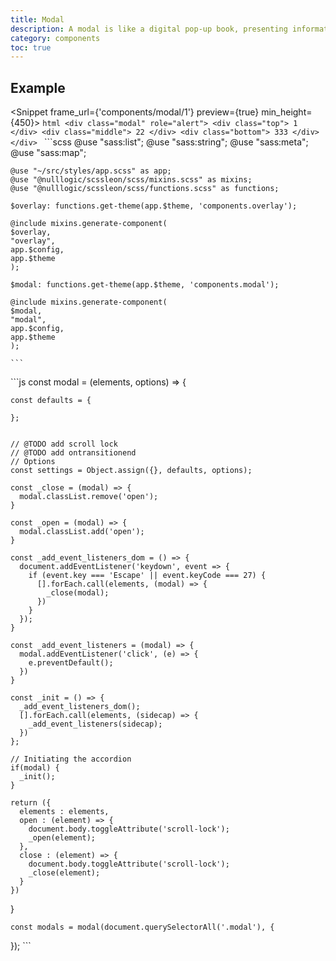 ```yaml
---
title: Modal
description: A modal is like a digital pop-up book, presenting information in a way that demands your attention. It's the trusty sidekick of web pages, helping users navigate and interact with a website without feeling overwhelmed by a barrage of text. With a modal, you can easily display important information, without having to scroll through endless pages of content.
category: components
toc: true
---
```


## Example

<Snippet frame_url={'components/modal/1'} preview={true} min_height={450}>
  <Fragment slot="html">
    ```html
    <div class="modal" role="alert">
      <div class="top">
        1
      </div>
      <div class="middle">
        22
      </div>
      <div class="bottom">
        333
      </div>
    </div>
    ```
  </Fragment>
  <Fragment slot="scss">
    ```scss
    @use "sass:list";
    @use "sass:string";
    @use "sass:meta";
    @use "sass:map";

    @use "~/src/styles/app.scss" as app;
    @use "@nulllogic/scssleon/scss/mixins.scss" as mixins;
    @use "@nulllogic/scssleon/scss/functions.scss" as functions;

    $overlay: functions.get-theme(app.$theme, 'components.overlay');

    @include mixins.generate-component(
    $overlay,
    "overlay",
    app.$config,
    app.$theme
    );

    $modal: functions.get-theme(app.$theme, 'components.modal');

    @include mixins.generate-component(
    $modal,
    "modal",
    app.$config,
    app.$theme
    );

    ```
  </Fragment>
  <Fragment slot={'js'}>
    ```js
    const modal = (elements, options) => {

    const defaults = {

    };


    // @TODO add scroll lock
    // @TODO add ontransitionend
    // Options
    const settings = Object.assign({}, defaults, options);

    const _close = (modal) => {
      modal.classList.remove('open');
    }

    const _open = (modal) => {
      modal.classList.add('open');
    }

    const _add_event_listeners_dom = () => {
      document.addEventListener('keydown', event => {
        if (event.key === 'Escape' || event.keyCode === 27) {
          [].forEach.call(elements, (modal) => {
            _close(modal);
          })
        }
      });
    }

    const _add_event_listeners = (modal) => {
      modal.addEventListener('click', (e) => {
        e.preventDefault();
      })
    }

    const _init = () => {
      _add_event_listeners_dom();
      [].forEach.call(elements, (sidecap) => {
        _add_event_listeners(sidecap);
      })
    };

    // Initiating the accordion
    if(modal) {
      _init();
    }

    return ({
      elements : elements,
      open : (element) => {
        document.body.toggleAttribute('scroll-lock');
        _open(element);
      },
      close : (element) => {
        document.body.toggleAttribute('scroll-lock');
        _close(element);
      }
    })
  }

    const modals = modal(document.querySelectorAll('.modal'), {
  });
    ```
  </Fragment>
</Snippet>